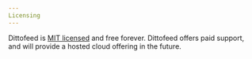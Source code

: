 ```yaml
---
Licensing
---
```


Dittofeed is [MIT licensed](https://github.com/ideamarketinc/dittofeed/blob/main/LICENSE) and free forever. Dittofeed offers paid support, and will provide a hosted cloud offering in the future.